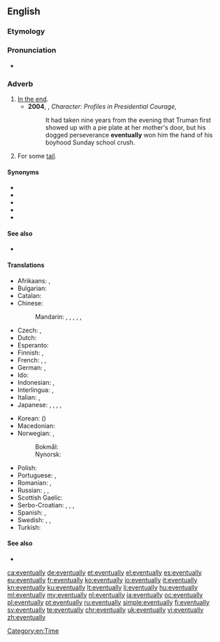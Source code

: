 ==English==

===Etymology===
{{PIE root|en|gʷem}}
{{suffix|eventual|ly|lang=en}}

===Pronunciation===
* {{a|UK}} {{IPA|/əˈvɛn.tjuː.ə.li/|/əˈvɛn.tjə.li/|lang=en}}

===Adverb===
{{en-adv|-}}

# [[in the end|In the end]].
#* '''2004''', {{w|Chris Wallace (journalist)|Chris Wallace}}, ''Character: Profiles in Presidential Courage'',
#*: It had taken nine years from the evening that Truman first showed up with a pie plate at her mother's door, but his dogged perseverance '''eventually''' won him the hand of his boyhood Sunday school crush.
# {{label|en|mathematics|of a sequence}} For some [[tail]].

====Synonyms====
* {{l|en|at last}}
* {{l|en|finally}}
* {{l|en|yet}}
* {{l|en|ultimately}}
* {{l|en|in the end}}

====See also====
* {{l|en|frequently}}

====Translations====
{{trans-top|in the end}}
* Afrikaans: {{t|af|uiteindelik}}, {{t|af|ten slotte}}
* Bulgarian: {{t+|bg|накра́я}}
* Catalan: {{t|ca|finalment}}
* Chinese:
*: Mandarin: {{t+|cmn|最後}}, {{t+|cmn|最后|tr=zuìhòu}}, {{t|cmn|終於}}, {{t+|cmn|终于|tr=zhōngyú}}, {{t|cmn|終究|sc=Hani}}, {{t+|cmn|终究|tr=zhōngjiū|sc=Hani}}
* Czech: {{t+|cs|konečně}}, {{t+|cs|nakonec}}
* Dutch: {{t+|nl|uiteindelijk}}
* Esperanto: {{t+|eo|fine}}
* Finnish: {{t+|fi|lopulta}}, {{t|fi|viimeinkin}}
* French: {{t+|fr|finalement}}, {{t+|fr|à terme}}, {{t+|fr|à la fin}}
* German: {{t+|de|schließlich}}, {{t+|de|letztendlich}}
* Ido: {{t+|io|tandem}}
* Indonesian: {{t+|id|akhirnya}}, {{t|id|[[pada]] [[akhirnya]]}}
* Interlingua: {{t|ia|finalmente}}, {{t|ia|al fin}}
* Italian: {{t|it|alla fine}}, {{t+|it|infine}}
* Japanese: {{t|ja|とうとう|tr=tōtō}}, {{t|ja|結局|tr=けっきょく, kekkyoku}}, {{t|ja|ついに|tr=tsui-ni}}, {{t|ja|最終的|alt=最終的に|tr=さいしゅうてきに, saishūteki ni}}, {{t|ja|やっと|tr=yatto}}
{{trans-mid}}
* Korean: {{t+|ko|결국|tr=gyeolguk}} ({{t+|ko|結局}})
* Macedonian: {{t|mk|на кра́јот}}
* Norwegian: {{t|no|omsider}}, {{t+|no|etter hvert}}
*: Bokmål: {{t|nb|til slutt}}
*: Nynorsk: {{t|nn|til slutt}}
* Polish: {{t+|pl|w końcu}}
* Portuguese: {{t+|pt|finalmente}}, {{t+|pt|enfim}}
* Romanian: {{t|ro|în fine}}, {{t|ro|la urma urmei}}
* Russian: {{t+|ru|в конце́ концо́в}}, {{t|ru|в коне́чном счёте}}, {{t+|ru|в ито́ге}}
* Scottish Gaelic: {{t|gd|aig a' cheann thall}}
* Serbo-Croatian: {{t+|sh|eventualno}}, {{t+|sh|konačno}}, {{t|sh|na kraju}}, {{t|sh|na koncu}}
* Spanish: {{t|es|al final}}, {{t+|es|finalmente}}
* Swedish: {{t+|sv|så småningom}}, {{t+|sv|slutligen}}, {{t+|sv|till slut}}
* Turkish: {{t+|tr|sonunda}}
{{trans-bottom}}

====See also====
* {{l|en|sooner or later}}

[[Category:en:Time]]

[[ca:eventually]]
[[de:eventually]]
[[et:eventually]]
[[el:eventually]]
[[es:eventually]]
[[eu:eventually]]
[[fr:eventually]]
[[ko:eventually]]
[[io:eventually]]
[[it:eventually]]
[[kn:eventually]]
[[ku:eventually]]
[[lt:eventually]]
[[li:eventually]]
[[hu:eventually]]
[[ml:eventually]]
[[my:eventually]]
[[nl:eventually]]
[[ja:eventually]]
[[oc:eventually]]
[[pl:eventually]]
[[pt:eventually]]
[[ru:eventually]]
[[simple:eventually]]
[[fi:eventually]]
[[sv:eventually]]
[[te:eventually]]
[[chr:eventually]]
[[uk:eventually]]
[[vi:eventually]]
[[zh:eventually]]